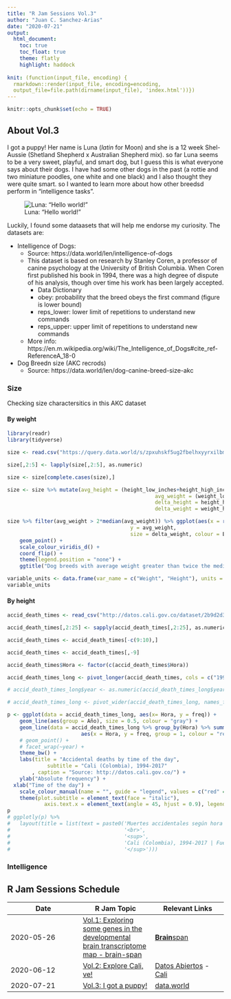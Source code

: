 ```yaml
---
title: "R Jam Sessions Vol.3"
author: "Juan C. Sanchez-Arias"
date: "2020-07-21"
output: 
  html_document:
    toc: true
    toc_float: true
    theme: flatly
    highlight: haddock
  
knit: (function(input_file, encoding) {
  rmarkdown::render(input_file, encoding=encoding, 
  output_file=file.path(dirname(input_file), 'index.html'))})
---
```


```r
knitr::opts_chunk$set(echo = TRUE)
```

## About Vol.3
I got a puppy! Her name is Luna (*latin* for Moon) and she is a 12 week Shel-Aussie (Shetland Shepherd x Australian Shepherd mix). so far Luna seems to be a very sweet, playful, and smart dog, but I guess this is what everyone says about their dogs. I have had some other dogs in the past (a rottie and two miniature poodles, one white and one black) and I also thought they were quite smart. so I wanted to learn more about how other breedsd perform in "intelligence tasks".

![Luna: "Hello world!"](https://lh3.googleusercontent.com/-kGD_gnyInNA/XwznXEmQBhI/AAAAAAAAbaA/xuJiYDbK5lIarnvzeAJEMUn1WwFmLz3HACK8BGAsYHg/s0/2020-07-13.jpg)

Luckily, I found some dataasets that will help me endorse my curiosity. The datasets are:

- Intelligence of Dogs: 
	- Source: https://data.world/len/intelligence-of-dogs
	- This dataset is based on research by Stanley Coren, a professor of canine psychology at the University of British Columbia. When Coren first published his book in 1994, there was a high degree of dispute of his analysis, though over time his work has been largely accepted.
		- Data Dictionary
		- obey: probability that the breed obeys the first command (figure is lower bound)
		- reps_lower: lower limit of repetitions to understand new commands
		- reps_upper: upper limit of repetitions to understand new commands
	- More info: https://en.m.wikipedia.org/wiki/The_Intelligence_of_Dogs#cite_ref-ReferenceA_18-0
- Dog Breedn size (AKC recrods)
	- Source: https://data.world/len/dog-canine-breed-size-akc

### Size {.tabset}
Checking size charactersitics in this AKC dataset

#### By weight

```r
library(readr)
library(tidyverse)

size <- read.csv("https://query.data.world/s/zpxuhskf5ug2fbelhxyyrxilbmlrsa", header=TRUE, stringsAsFactors=FALSE)

size[,2:5] <- lapply(size[,2:5], as.numeric)

size <- size[complete.cases(size),]

size <- size %>% mutate(avg_height = (height_low_inches+height_high_inches)/2, 
												avg_weight = (weight_low_lbs+weight_high_lbs)/2, 
												delta_height = height_high_inches - height_low_inches, 
												delta_weight = weight_high_lbs - weight_low_lbs)

size %>% filter(avg_weight > 2*median(avg_weight)) %>% ggplot(aes(x = reorder(Breed, -avg_weight), 
										y = avg_weight, 
										size = delta_weight, colour = Breed)) + 
	geom_point() +
	scale_colour_viridis_d() +
	coord_flip() + 
	theme(legend.position = "none") +
	ggtitle("Dog breeds with average weight greater than twice the median \n ``weight of AKC breeds")
```

```r
variable_units <- data.frame(var_name = c("Weight", "Height"), units = c("lb", "in"))
variable_units
```

#### By height

```r

accid_death_times <- read_csv("http://datos.cali.gov.co/dataset/2b9d2d3d-5d62-4035-bd9f-bc2543039e2f/resource/a0f29617-a5a5-4642-9c0d-7886d42514f8/download/muertes_accidentales_seg_n_hora_de_ocurrencia__1994_-_2017.csv")

accid_death_times[,2:25] <- sapply(accid_death_times[,2:25], as.numeric)

accid_death_times <- accid_death_times[-c(9:10),]

accid_death_times <- accid_death_times[,-9]

accid_death_times$Hora <- factor(c(accid_death_times$Hora))

accid_death_times_long <- pivot_longer(accid_death_times, cols = c("1994":"2017"), names_to = "Año", values_to = "freq")

# accid_death_times_long$year <- as.numeric(accid_death_times_long$year)

# accid_death_times_long <- pivot_wider(accid_death_times_long, names_from = Hora, values_from = freq)

p <- ggplot(data = accid_death_times_long, aes(x= Hora, y = freq)) + 
	geom_line(aes(group = Año), size = 0.5, colour = "gray") +
	geom_line(data = accid_death_times_long %>% group_by(Hora) %>% summarise(freq = mean(freq)), 
						aes(x = Hora, y = freq, group = 1, colour = "red"), size =1) +
	# geom_point() +
	# facet_wrap(~year) +
	theme_bw() +
	labs(title = "Accidental deaths by time of the day",
			 subtitle = "Cali (Colombia), 1994-2017"
		, caption = "Source: http://datos.cali.gov.co/") +
	ylab("Absolute frequency") +
  xlab("Time of the day") +
	scale_colour_manual(name = "", guide = "legend", values = c("red" = "red"), labels = c("Media")) +
	theme(plot.subtitle = element_text(face = "italic"), 
			axis.text.x = element_text(angle = 45, hjust = 0.9), legend.position = "none")
p
# ggplotly(p) %>%
#   layout(title = list(text = paste0('Muertes accidentales según hora de ocurrencia',
#                                     '<br>',
#                                     '<sup>',
#                                     'Cali (Colombia), 1994-2017 | Fuente: http://datos.cali.gov.co/',
#                                     '</sup>')))
```

### Intelligence

## R Jam Sessions Schedule
Date | R Jam Topic | Relevant Links
---| ---| ---|
2020-05-26 | [Vol.1: Exploring some genes in the developmental brain transcriptome map - brain-span](https://juansamdphd.github.io/rjam/vol_1) | [**Brain**span](http://www.brainspan.org/rnaseq/search/index.html)
2020-06-12 | [Vol.2: Explore Cali, ve!](https://juansamdphd.github.io/rjam/vol_2) | [Datos Abiertos](http://datos.cali.gov.co/) - [Cali](https://en.wikipedia.org/wiki/Cali)
2020-07-21 | [Vol.3: I got a puppy!](https://juansamdphd.github.io/rjam/vol_3) | [data.world](https://data.world/len/intelligence-of-dogs)

